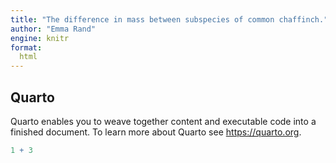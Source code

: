 ```yaml
---
title: "The difference in mass between subspecies of common chaffinch."
author: "Emma Rand"
engine: knitr
format:
  html
---
```


## Quarto

Quarto enables you to weave together content and executable code into a finished document. To learn more about Quarto see <https://quarto.org>.

```r
1 + 3
```


